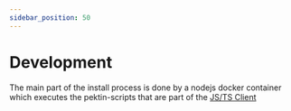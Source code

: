 ```yaml
---
sidebar_position: 50
---
```


# Development

The main part of the install process is done by a nodejs docker container which executes the pektin-scripts that are part of the [JS/TS Client](/docs/api-server/api/client-libraries/js-ts)
